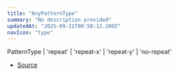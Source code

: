 ```yaml
---
title: "AnyPatternType"
summary: "No description provided"
updatedAt: "2025-09-21T00:58:12.200Z"
navIcon: "type"
---
```



PatternType \| 'repeat' \| 'repeat\-x' \| 'repeat\-y' \| 'no\-repeat'

- [Source](https://github.com/NMMTY/LazyCanvas/blob/1d5786684b8ca8d543a4533b2b64f8d093b1e426/packages/lazycanvas/src/types/types.d.ts#L64)
